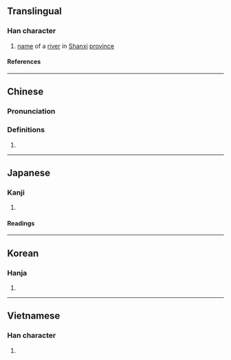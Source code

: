 {{also|沩|溈}}
{{character info/new}}
==Translingual==

===Han character===
{{Han char|rn=85|rad=水|as=12|sn=15|four=|canj=EBHF|ids=⿰氵爲}}

# [[name]] of a [[river]] in [[Shanxi]] [[province]]

====References====
{{Han ref|kx=0649.070|dkj=18238|dj=1059.020|hdz=31745.050|uh=6F59}}

----

==Chinese==
{{zh-forms|s=沩|t2=溈}}

===Pronunciation===
{{zh-pron
|m=wéi,guī
|c=gwai1
|mc=y
|oc=y
|ma=
|cat=pn
}}

===Definitions===
{{zh-hanzi}}

# {{rfdef|zh}}

----

==Japanese==

===Kanji===
{{ja-kanji|grade=|rs=水12}}

# {{rfdef|ja|sort=水12}}

====Readings====
{{ja-readings
|on=き, い
}}

----

==Korean==

===Hanja===
{{ko-hanja|규}}

# {{rfdef|ko|sort=水12}}

----

==Vietnamese==

===Han character===
{{vi-readings|rs=水12|reading=vơi}}

# {{rfdef|vi|sort=水12}}
